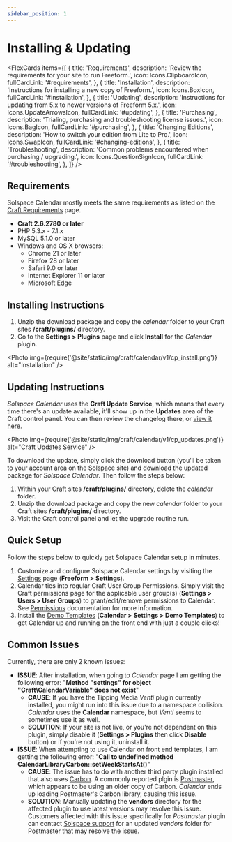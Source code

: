```yaml
---
sidebar_position: 1
---
```




# Installing & Updating

<FlexCards
  items={[
    {
      title: 'Requirements',
      description: 'Review the requirements for your site to run Freeform.',
      icon: Icons.ClipboardIcon,
      fullCardLink: '#requirements',
    },
    {
      title: 'Installation',
      description: 'Instructions for installing a new copy of Freeform.',
      icon: Icons.BoxIcon,
      fullCardLink: '#installation',
    },
    {
      title: 'Updating',
      description:
        'Instructions for updating from 5.x to newer versions of Freeform 5.x.',
      icon: Icons.UpdateArrowsIcon,
      fullCardLink: '#updating',
    },
    {
      title: 'Purchasing',
      description: 'Trialing, purchasing and troubleshooting license issues.',
      icon: Icons.BagIcon,
      fullCardLink: '#purchasing',
    },
    {
      title: 'Changing Editions',
      description: 'How to switch your edition from Lite to Pro.',
      icon: Icons.SwapIcon,
      fullCardLink: '#changing-editions',
    },
    {
      title: 'Troubleshooting',
      description: 'Common problems encountered when purchasing / upgrading.',
      icon: Icons.QuestionSignIcon,
      fullCardLink: '#troubleshooting',
    },
  ]}
/>

## Requirements

Solspace Calendar mostly meets the same requirements as listed on the [Craft Requirements](https://craftcms.com/docs/requirements) page.

- **Craft 2.6.2780 or later**
- PHP 5.3.x - 7.1.x
- MySQL 5.1.0 or later
- Windows and OS X browsers:
  - Chrome 21 or later
  - Firefox 28 or later
  - Safari 9.0 or later
  - Internet Explorer 11 or later
  - Microsoft Edge

## Installing Instructions

1. Unzip the download package and copy the _calendar_ folder to your Craft sites **/craft/plugins/** directory.
2. Go to the **Settings > Plugins** page and click **Install** for the _Calendar_ plugin.

<Photo
  img={require('@site/static/img/craft/calendar/v1/cp_install.png')}
  alt="Installation"
/>

## Updating Instructions

_Solspace Calendar_ uses the **Craft Update Service**, which means that every time there's an update available, it'll show up in the **Updates** area of the Craft control panel. You can then review the changelog there, or [view it here](./changelog.mdx).

<Photo
  img={require('@site/static/img/craft/calendar/v1/cp_updates.png')}
  alt="Craft Updates Service"
/>

To download the update, simply click the download button (you'll be taken to your account area on the Solspace site) and download the updated package for _Solspace Calendar_. Then follow the steps below:

1. Within your Craft sites **/craft/plugins/** directory, delete the _calendar_ folder.
2. Unzip the download package and copy the new _calendar_ folder to your Craft sites **/craft/plugins/** directory.
3. Visit the Craft control panel and let the upgrade routine run.

## Quick Setup

Follow the steps below to quickly get Solspace Calendar setup in minutes.

1. Customize and configure Solspace Calendar settings by visiting the [Settings](../configuration/settings.mdx) page (**Freeform > Settings**).
2. Calendar ties into regular Craft User Group Permissions. Simply visit the Craft permissions page for the applicable user group(s) (**Settings > Users > User Groups**) to grant/edit/remove permissions to Calendar. See [Permissions](../configuration/permissions.mdx) documentation for more information.
3. Install the [Demo Templates](../configuration/demo-templates.mdx) (**Calendar > Settings > Demo Templates**) to get Calendar up and running on the front end with just a couple clicks!

## Common Issues

Currently, there are only 2 known issues:

- **ISSUE**: After installation, when going to _Calendar_ page I am getting the following error: "**Method "settings" for object "Craft\CalendarVariable" does not exist**"
  - **CAUSE**: If you have the Tipping Media _Venti_ plugin currently installed, you might run into this issue due to a namespace collision. _Calendar_ uses the **Calendar** namespace, but _Venti_ seems to sometimes use it as well.
  - **SOLUTION**: If your site is not live, or you're not dependent on this plugin, simply disable it (**Settings > Plugins** then click **Disable** button) or if you're not using it, uninstall it.
- **ISSUE**: When attempting to use Calendar on front end templates, I am getting the following error: "**Call to undefined method CalendarLibraryCarbon::setWeekStartsAt()**"
  - **CAUSE**: The issue has to do with another third party plugin installed that also uses [Carbon](http://carbon.nesbot.com/). A commonly reported plgin is [Postmaster](https://github.com/objectivehtml/Postmaster-for-Craft-CMS), which appears to be using an older copy of Carbon. _Calendar_ ends up loading Postmaster's Carbon library, causing this issue.
  - **SOLUTION**: Manually updating the **vendors** directory for the affected plugin to use latest versions may resolve this issue. Customers affected with this issue specifically for _Postmaster_ plugin can contact [Solspace support](/support/) for an updated _vendors_ folder for Postmaster that may resolve the issue.
